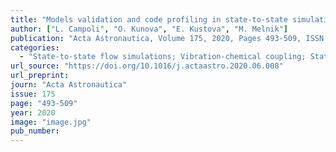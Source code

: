 ```yaml
---
title: "Models validation and code profiling in state-to-state simulations of shock heated air flows"
author: ["L. Campoli", "O. Kunova", "E. Kustova", "M. Melnik"]
publication: "Acta Astronautica, Volume 175, 2020, Pages 493-509, ISSN 0094-5765."
categories:
  - "State-to-state flow simulations; Vibration-chemical coupling; State-resolved reaction rate coefficients; Shock wave; Model validation; Code profiling"
url_source: "https://doi.org/10.1016/j.actaastro.2020.06.008"
url_preprint: 
journ: "Acta Astronautica"
issue: 175
page: "493-509"
year: 2020
image: "image.jpg"
pub_number: 
---
```


